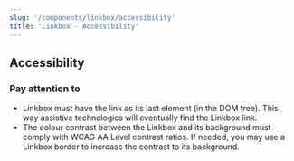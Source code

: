 ```yaml
---
slug: '/components/linkbox/accessibility'
title: 'Linkbox - Accessibility'
---
```




## Accessibility

### Pay attention to
- Linkbox must have the link as its last element (in the DOM tree). This way assistive technologies will eventually find the Linkbox link.
- The colour contrast between the Linkbox and its background must comply with <ExternalLink href="https://www.w3.org/TR/WCAG21/#contrast-minimum">WCAG AA Level contrast ratios</ExternalLink>. If needed, you may use a Linkbox border to increase the contrast to its background.
